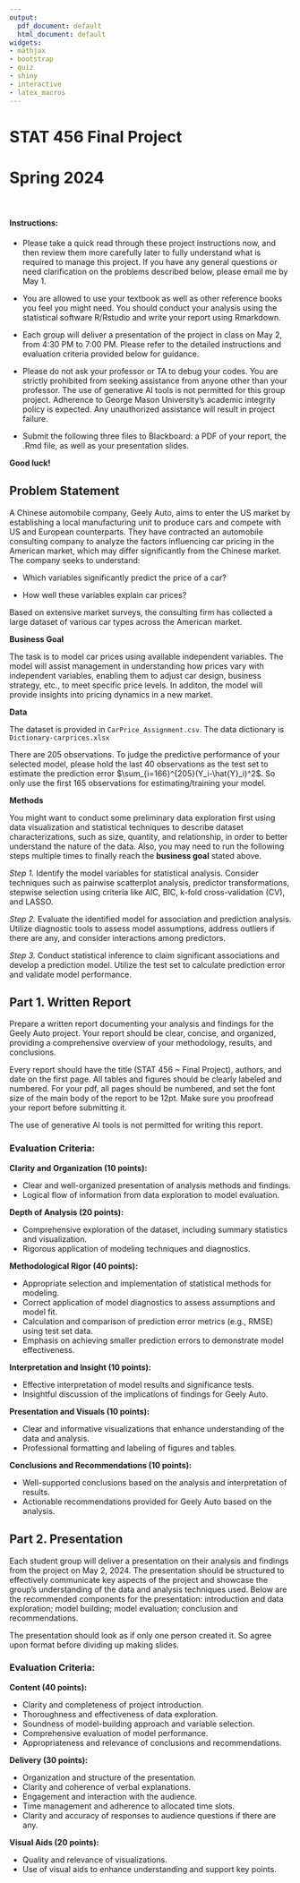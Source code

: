 ```yaml
---
output:
  pdf_document: default
  html_document: default
widgets:
- mathjax
- bootstrap
- quiz
- shiny
- interactive
- latex_macros
---
```


# STAT 456  Final Project
# Spring 2024


&nbsp;

#### Instructions: 

* Please take a quick read through these project instructions now, and then review them more carefully later to fully understand what is required to manage this project. If you have any general questions or need clarification on the problems described below, please email me by May 1.

* You are allowed to use your textbook as well as other reference books you feel you might need. You should conduct your analysis using the statistical software R/Rstudio and write your report using Rmarkdown. 

* Each group will deliver a presentation of the project in class on May 2, from 4:30 PM to 7:00 PM. Please refer to the detailed instructions and evaluation criteria provided below for guidance.

* Please do not ask your professor or TA to debug your codes. You are strictly prohibited from seeking assistance from anyone other than your professor. The use of generative AI tools is not permitted for this group project. Adherence to George Mason University's academic integrity policy is expected. Any unauthorized assistance will result in project failure.

* Submit the following three files to Blackboard: a PDF of your report, the .Rmd file, as well as your presentation slides.

**Good luck!**


\newpage


## Problem Statement

A Chinese automobile company, Geely Auto, aims to enter the US market by establishing a local manufacturing unit to produce cars and compete with US and European counterparts. They have contracted an automobile consulting company to analyze the factors influencing car pricing in the American market, which may differ significantly from the Chinese market. The company seeks to understand:

* Which variables significantly predict the price of a car?

* How well these variables explain car prices?

Based on extensive market surveys, the consulting firm has collected a large dataset of various car types across the American market.


**Business Goal**

The task is to model car prices using available independent variables. The model will assist management in understanding how prices vary with independent variables, enabling them to adjust car design, business strategy, etc., to meet specific price levels. In additon, the model will provide insights into pricing dynamics in a new market. 


**Data**

The dataset is provided in `CarPrice_Assignment.csv`. The data dictionary is `Dictionary-carprices.xlsx`

There are $205$ observations. To judge the predictive performance of your selected model, please hold the last $40$ observations as the test set to estimate the prediction error $\sum_{i=166}^{205}(Y_i-\hat{Y}_i)^2$. So only use the first 165 observations for estimating/training your model.

**Methods**

You might want to conduct some preliminary data exploration first using data visualization and statistical techniques to describe dataset characterizations, such as size, quantity, and relationship, in order to better understand the nature of the data. Also, you may need to run the following steps multiple times to finally reach the **business goal** stated above. 

*Step 1.* Identify the model variables for statistical analysis. Consider techniques such as pairwise scatterplot analysis, predictor transformations, stepwise selection using criteria like AIC, BIC, k-fold cross-validation (CV), and LASSO.

*Step 2.* Evaluate the identified model for association and prediction analysis. Utilize diagnostic tools to assess model assumptions, address outliers if there are any, and consider interactions among predictors.

*Step 3.* Conduct statistical inference to claim significant associations and develop a prediction model. Utilize the test set to calculate prediction error and validate model performance.

## Part 1. Written Report

Prepare a written report documenting your analysis and findings for the Geely Auto project. Your report should be clear, concise, and organized, providing a comprehensive overview of your methodology, results, and conclusions. 

Every report should have the title (STAT 456 ~ Final Project), authors, and date on the first page. All tables and figures should be clearly labeled and numbered.  For your pdf, all pages should be numbered, and set the font size of the main body of the report to be 12pt. Make sure you proofread your report before submitting it.

The use of generative AI tools is not permitted for writing this report.

### Evaluation Criteria:

**Clarity and Organization (10 points):** 

* Clear and well-organized presentation of analysis methods and findings.
* Logical flow of information from data exploration to model evaluation.

**Depth of Analysis (20 points):** 

* Comprehensive exploration of the dataset, including summary statistics and visualization.
* Rigorous application of modeling techniques and diagnostics.

**Methodological Rigor (40 points):** 

* Appropriate selection and implementation of statistical methods for modeling.
* Correct application of model diagnostics to assess assumptions and model fit.
* Calculation and comparison of prediction error metrics (e.g., RMSE) using test set data.
* Emphasis on achieving smaller prediction errors to demonstrate model effectiveness.

**Interpretation and Insight (10 points):** 

* Effective interpretation of model results and significance tests.
* Insightful discussion of the implications of findings for Geely Auto.

**Presentation and Visuals (10 points):** 

* Clear and informative visualizations that enhance understanding of the data and analysis.
* Professional formatting and labeling of figures and tables.

**Conclusions and Recommendations (10 points):** 

* Well-supported conclusions based on the analysis and interpretation of results.
* Actionable recommendations provided for Geely Auto based on the analysis.

## Part 2. Presentation

Each student group will deliver a presentation on their analysis and findings from the project on May 2, 2024. The presentation should be structured to effectively communicate key aspects of the project and showcase the group's understanding of the data and analysis techniques used. Below are the recommended components for the presentation: introduction and data exploration; model building; model evaluation; conclusion and recommendations.

The presentation should look as if only one person created it. So agree upon format before dividing up making slides. 


### Evaluation Criteria:

**Content (40 points):**

* Clarity and completeness of project introduction.
* Thoroughness and effectiveness of data exploration.
* Soundness of model-building approach and variable selection.
* Comprehensive evaluation of model performance.
* Appropriateness and relevance of conclusions and recommendations.

**Delivery (30 points):**

* Organization and structure of the presentation.
* Clarity and coherence of verbal explanations.
* Engagement and interaction with the audience.
* Time management and adherence to allocated time slots.
* Clarity and accuracy of responses to audience questions if there are any.

**Visual Aids (20 points):**

* Quality and relevance of visualizations.
* Use of visual aids to enhance understanding and support key points.



